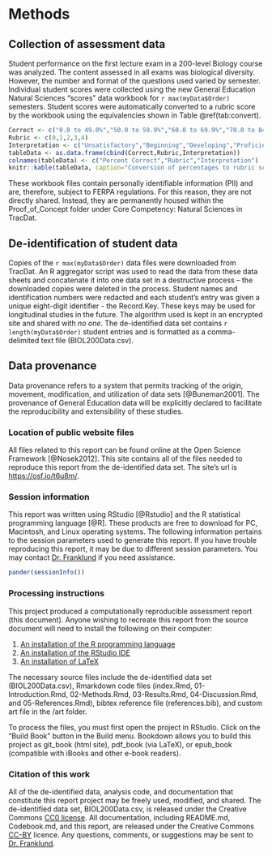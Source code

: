 # Methods {#methods -}

## Collection of assessment data {-}
Student performance on the first lecture exam in a 200-level Biology course was analyzed. The content assessed in all exams was biological diversity. However, the number and format of the questions used varied by semester. Individual student scores were collected using the new General Education Natural Sciences "scores" data workbook for `r max(myData$Order)` semesters. Student scores were automatically converted to a rubric score by the workbook using the equivalencies shown in Table \@ref(tab:convert).

```r
Correct <- c("0.0 to 49.0%","50.0 to 59.9%","60.0 to 69.9%","70.0 to 84.9%","85.0 to 100.0%")
Rubric <- c(0,1,2,3,4)
Interpretation <- c("Unsatisfactory","Beginning","Developing","Proficient","Advanced")
tableData <- as.data.frame(cbind(Correct,Rubric,Interpretation))
colnames(tableData) <- c("Percent Correct","Rubric","Interpretation")
knitr::kable(tableData, caption="Conversion of percentages to rubric scores", align=c("l","c","r"), booktabs=TRUE)

```

These workbook files contain personally identifiable information (PII) and are, therefore, subject to FERPA regulations. For this reason, they are not directly shared. Instead, they are permanently housed within the Proof_of_Concept folder under Core Competency: Natural Sciences in TracDat.

## De-identification of student data {-}
Copies of the `r max(myData$Order)` data files were downloaded from TracDat. An R aggregator script was used to read the data from these data sheets and concatenate it into one data set in a destructive process -- the downloaded copies were deleted in the process. Student names and identification numbers were redacted and each student's entry was given a unique eight-digit identifier - the Record.Key. These keys may be used for longitudinal studies in the future. The algorithm used is kept in an encrypted site and shared with _no one_. The de-identified data set contains `r length(myData$Order)` student entries and is formatted as a comma-delimited text file (BIOL200Data.csv).

## Data provenance {-}
Data provenance refers to a system that permits tracking of the origin, movement, modification, and utilization of data sets [@Buneman2001]. The provenance of General Education data will be explicitly declared to facilitate the reproducibility and extensibility of these studies.

### Location of public website files {-}
All files related to this report can be found online at the Open Science Framework [@Nosek2012]. This site contains all of the files needed to reproduce this report from the de-identified data set. The site's url is [https://osf.io/t6u8m/](https://osf.io/t6u8m/).

### Session information {-}
This report was written using RStudio [@Rstudio] and the R statistical programming language [@R]. These products are free to download for PC, Macintosh, and Linux operating systems. The following information pertains to the session parameters used to generate this report. If you have trouble reproducing this report, it may be due to different session parameters. You may contact [Dr. Franklund](mailto:CliftonFranklund@ferris.edu) if you need assistance.

```R
pander(sessionInfo())
```

### Processing instructions {-}
This project produced a computationally reproducible assessment report (this document). Anyone wishing to recreate this report from the source document will need to install the following on their computer:

1. [An installation of the R programming language](https://www.r-project.org)
2. [An installation of the RStudio IDE](https://www.rstudio.com/products/rstudio/download3/)
3. [An installation of LaTeX](https://www.latex-project.org/get/)

The necessary source files include the de-identified data set (BIOL200Data.csv), Rmarkdown code files (index.Rmd, 01-Introduction.Rmd, 02-Methods.Rmd, 03-Results.Rmd, 04-Discussion.Rmd, and 05-References.Rmd), bibtex reference file (references.bib), and custom art file in the /art folder.

To process the files, you must first open the project in RStudio. Click on the "Build Book" button in the Build menu. Bookdown allows you to build this project as git_book (html site), pdf_book (via LaTeX), or epub_book (compatible with iBooks and other e-book readers).

### Citation of this work {-}
All of the de-identified data, analysis code, and documentation that constitute this report project may be freely used, modified, and shared. The de-identified data set, BIOL200Data.csv, is released under the Creative Commons [CC0 license](https://creativecommons.org/publicdomain/zero/1.0/). All documentation, including README.md, Codebook.md, and this report, are released under the Creative Commons [CC-BY](https://creativecommons.org/licenses/by/4.0/) licence. Any questions, comments, or suggestions may be sent to [Dr. Franklund](mailto:CliftonFranklund@ferris.edu).
